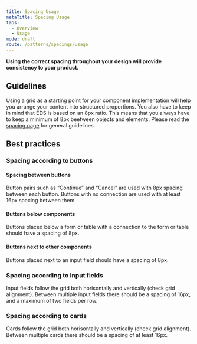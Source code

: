 ```yaml
---
title: Spacing Usage
metaTitle: Spacing Usage
tabs:
  - Overview
  - Usage
mode: draft
route: /patterns/spacings/usage
---
```


**Using the correct spacing throughout your design will provide consistency to your product.**

## Guidelines

Using a grid as a starting point for your component implementation will help you arrange your content into structured proportions. You also have to keep in mind that EDS is based on an 8px ratio. This means that you always have to keep a minimum of 8px beetween objects and elements. Please read the [spacing page](https://eds.equinor.com/guidelines/spacing/) for general guidelines.

## Best practices

### Spacing according to buttons

#### Spacing between buttons
Button pairs such as “Continue” and “Cancel” are used with 8px spacing between each button. Buttons with no connection are used with at least 16px spacing between them.

#### Buttons below components
Buttons placed below a form or table with a connection to the form or table should have a spacing of 8px. 

#### Buttons next to other components
Buttons placed next to an input field should have a spacing of 8px.

### Spacing according to input fields

Input fields follow the grid both horisontally and vertically (check grid alignment). Between multiple input fields there should be a spacing of 16px, and a maximum of two fields per row.

### Spacing according to cards

Cards follow the grid both horisontally and vertically (check grid alignment). Between multiple cards there should be a spacing of at least 16px.

